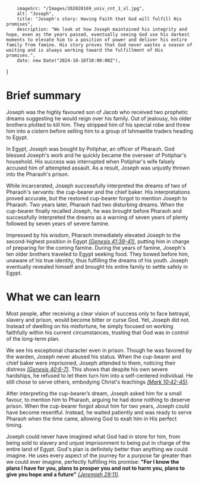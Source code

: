 
        imageSrc: "/Images/202020169_univ_cnt_1_xl.jpg",
        alt: "Joseph",
        title: "Joseph's story: Having Faith that God will fulfill His promises",
        description: "We look at how Joseph maintained his integrity and hope, even as the years passed, eventually seeing God use his darkest moments to elevate him to a position of power and deliver his entire family from famine. His story proves that God never wastes a season of waiting and is always working toward the fulfillment of His promises.",
        date: new Date("2024-10-16T10:00:00Z"),
}

# Brief summary

Joseph was the highly favoured son of Jacob who received two prophetic dreams suggesting he would reign over his family. Out of jealousy, his older brothers plotted to kill him. They stripped him of his special robe and threw him into a cistern before selling him to a group of Ishmaelite traders heading to Egypt. 

In Egypt, Joseph was bought by Potiphar, an officer of Pharaoh. God blessed Joseph's work and he quickly became the overseer of Potiphar's household. His success was interrupted when Potiphar's wife falsely accused him of attempted assault. As a result, Joseph was unjustly thrown into the Pharaoh's prison.

While incarcerated, Joseph successfully interpreted the dreams of two of Pharaoh's servants: the cup-bearer and the chief baker. His interpretations proved accurate, but the restored cup-bearer forgot to mention Joseph to Pharaoh. Two years later, Pharaoh had two disturbing dreams. When the cup-bearer finally recalled Joseph, he was brought before Pharaoh and successfully interpreted the dreams as a warning of seven years of plenty followed by seven years of severe famine.

Impressed by his wisdom, Pharaoh immediately elevated Joseph to the second-highest position in Egypt *[(Genesis 41:39-41)](https://www.bible.com/bible/116/GEN.41.39-41)*, putting him in charge of preparing for the coming famine. During the years of famine, Joseph's ten older brothers traveled to Egypt seeking food. They bowed before him, unaware of his true identity, thus fulfilling the dreams of his youth. Joseph eventually revealed himself and brought his entire family to settle safely in Egypt.


# What we can learn

Most people, after receiving a clear vision of success only to face betrayal, slavery and prison, would become bitter or curse God. Yet, Joseph did not. Instead of dwelling on his misfortune, he simply focused on working faithfully within his current circumstances, trusting that God was in control of the long-term plan.

We see his exceptional character even in prison. Though he was favored by the warden, Joseph never abused his status. When the cup-bearer and chief baker were imprisoned, Joseph attended to them, noticing their distress *[(Genesis 40:6-7)](https://www.bible.com/bible/111/GEN.40.6-7)*. This shows that despite his own severe hardships, he refused to let them turn him into a self-centered individual. He still chose to serve others, embodying Christ's teachings *[(Mark 10:42-45)](https://www.bible.com/bible/111/MRK.10.42-45)*.

After interpreting the cup-bearer’s dream, Joseph asked him for a small favour, to mention him to Pharaoh, arguing he had done nothing to deserve prison. When the cup-bearer forgot about him for two years, Joseph could have become resentful. Instead, he waited patiently and was ready to serve Pharaoh when the time came, allowing God to exalt him in His perfect timing.

Joseph could never have imagined what God had in store for him, from being sold to slavery and unjust imprisonment to being put in charge of the entire land of Egypt. God's plan is definitely better than anything we could imagine. He uses every aspect of the journey for a purpose far greater than we could ever imagine, perfectly fulfilling His promise: **"For I know the plans I have for you, plans to prosper you and not to harm you, plans to give you hope and a future"** *[(Jeremiah 29:11)](https://www.bible.com/bible/111/JER.29.11)*.